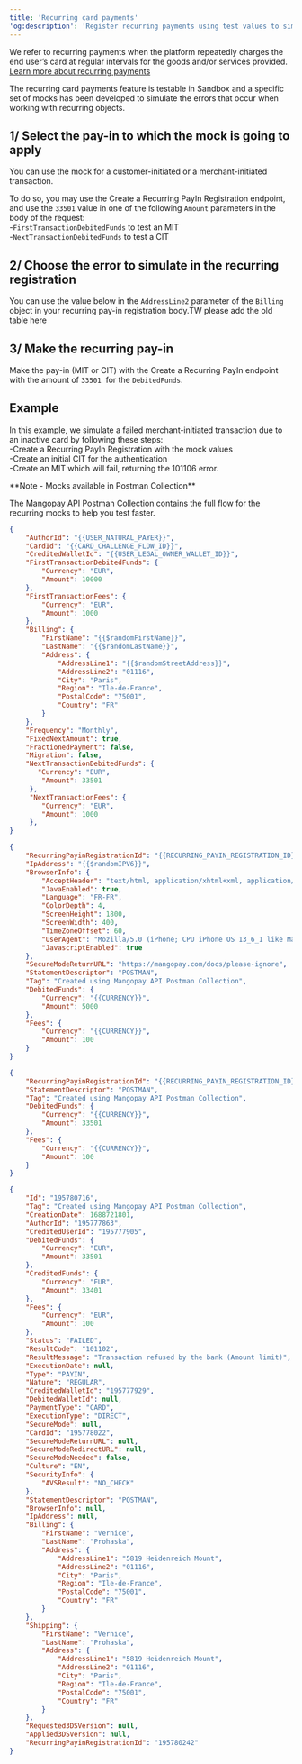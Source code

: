 ---  
title: 'Recurring card payments'  
'og:description': 'Register recurring payments using test values to simulate error cases in the series of payments.'  
---  

We refer to recurring payments when the platform repeatedly charges the end user’s card at regular intervals for the goods and/or services provided.  
<a href="#" class="btn Tertiary normal">Learn more about recurring payments</a>  

The recurring card payments feature is testable in Sandbox and a specific set of mocks has been developed to simulate the errors that occur when working with recurring objects.  

## 1/ Select the pay-in to which the mock is going to apply  

You can use the mock for a customer-initiated or a merchant-initiated transaction.  

To do so, you may use the Create a Recurring PayIn Registration endpoint, and use the `33501` value in one of the following `Amount` parameters in the body of the request:  
-`FirstTransactionDebitedFunds` to test an MIT  
-`NextTransactionDebitedFunds` to test a CIT  

## 2/ Choose the error to simulate in the recurring registration  

You can use the value below in the `AddressLine2` parameter of the `Billing` object in your recurring pay-in registration body.TW please add the old table here  

## 3/ Make the recurring pay-in  

Make the pay-in (MIT or CIT) with the Create a Recurring PayIn endpoint with the amount of `33501`  for the `DebitedFunds`.  

## Example  

In this example, we simulate a failed merchant-initiated transaction due to an inactive card by following these steps:  
-Create a Recurring PayIn Registration with the mock values  
-Create an initial CIT for the authentication  
-Create an MIT which will fail, returning the 101106 error.  

<Note>  
**Note - Mocks available in Postman Collection** 
  
The Mangopay API Postman Collection contains the full flow for the recurring mocks to help you test faster.  
</Note>  

```json 
{
    "AuthorId": "{{USER_NATURAL_PAYER}}",
    "CardId": "{{CARD_CHALLENGE_FLOW_ID}}",
    "CreditedWalletId": "{{USER_LEGAL_OWNER_WALLET_ID}}",
    "FirstTransactionDebitedFunds": {
        "Currency": "EUR",
        "Amount": 10000
    },
    "FirstTransactionFees": {
        "Currency": "EUR",
        "Amount": 1000
    },
    "Billing": {
        "FirstName": "{{$randomFirstName}}",
        "LastName": "{{$randomLastName}}",
        "Address": {
            "AddressLine1": "{{$randomStreetAddress}}",
            "AddressLine2": "01116",
            "City": "Paris",
            "Region": "Ile-de-France",
            "PostalCode": "75001",
            "Country": "FR"
        }
    },
    "Frequency": "Monthly",
    "FixedNextAmount": true,
    "FractionedPayment": false,
    "Migration": false,
    "NextTransactionDebitedFunds": {
       "Currency": "EUR",
        "Amount": 33501
     },
     "NextTransactionFees": {
        "Currency": "EUR",
        "Amount": 1000
     },
}
```  
```json 
{
    "RecurringPayinRegistrationId": "{{RECURRING_PAYIN_REGISTRATION_ID}}",
    "IpAddress": "{{$randomIPV6}}",
    "BrowserInfo": {
        "AcceptHeader": "text/html, application/xhtml+xml, application/xml;q=0.9, /;q=0.8",
        "JavaEnabled": true,
        "Language": "FR-FR",
        "ColorDepth": 4,
        "ScreenHeight": 1800,
        "ScreenWidth": 400,
        "TimeZoneOffset": 60,
        "UserAgent": "Mozilla/5.0 (iPhone; CPU iPhone OS 13_6_1 like Mac OS X) AppleWebKit/605.1.15 (KHTML, like Gecko) Mobile/15E148",
        "JavascriptEnabled": true       
    },
    "SecureModeReturnURL": "https://mangopay.com/docs/please-ignore",
    "StatementDescriptor": "POSTMAN",
    "Tag": "Created using Mangopay API Postman Collection",
    "DebitedFunds": {
        "Currency": "{{CURRENCY}}",
        "Amount": 5000
    },
    "Fees": {
        "Currency": "{{CURRENCY}}",
        "Amount": 100
    }   
}
```

```json 
{
    "RecurringPayinRegistrationId": "{{RECURRING_PAYIN_REGISTRATION_ID}}",
    "StatementDescriptor": "POSTMAN",
    "Tag": "Created using Mangopay API Postman Collection",
    "DebitedFunds": {
        "Currency": "{{CURRENCY}}",
        "Amount": 33501
    },
    "Fees": {
        "Currency": "{{CURRENCY}}",
        "Amount": 100
    }   
}

```  

```json Recurring pay-in response
{
    "Id": "195780716",
    "Tag": "Created using Mangopay API Postman Collection",
    "CreationDate": 1688721801,
    "AuthorId": "195777863",
    "CreditedUserId": "195777905",
    "DebitedFunds": {
        "Currency": "EUR",
        "Amount": 33501
    },
    "CreditedFunds": {
        "Currency": "EUR",
        "Amount": 33401
    },
    "Fees": {
        "Currency": "EUR",
        "Amount": 100
    },
    "Status": "FAILED",
    "ResultCode": "101102",
    "ResultMessage": "Transaction refused by the bank (Amount limit)",
    "ExecutionDate": null,
    "Type": "PAYIN",
    "Nature": "REGULAR",
    "CreditedWalletId": "195777929",
    "DebitedWalletId": null,
    "PaymentType": "CARD",
    "ExecutionType": "DIRECT",
    "SecureMode": null,
    "CardId": "195778022",
    "SecureModeReturnURL": null,
    "SecureModeRedirectURL": null,
    "SecureModeNeeded": false,
    "Culture": "EN",
    "SecurityInfo": {
        "AVSResult": "NO_CHECK"
    },
    "StatementDescriptor": "POSTMAN",
    "BrowserInfo": null,
    "IpAddress": null,
    "Billing": {
        "FirstName": "Vernice",
        "LastName": "Prohaska",
        "Address": {
            "AddressLine1": "5819 Heidenreich Mount",
            "AddressLine2": "01116",
            "City": "Paris",
            "Region": "Ile-de-France",
            "PostalCode": "75001",
            "Country": "FR"
        }
    },
    "Shipping": {
        "FirstName": "Vernice",
        "LastName": "Prohaska",
        "Address": {
            "AddressLine1": "5819 Heidenreich Mount",
            "AddressLine2": "01116",
            "City": "Paris",
            "Region": "Ile-de-France",
            "PostalCode": "75001",
            "Country": "FR"
        }
    },
    "Requested3DSVersion": null,
    "Applied3DSVersion": null,
    "RecurringPayinRegistrationId": "195780242"
}
```